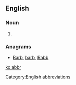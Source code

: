 ==English==

===Noun===
{{en-noun}}

# {{alternative spelling of|abbr.|dot=}}

===Anagrams===
* [[Barb#English|Barb]], [[barb#English|barb]], [[Rabb#English|Rabb]]

[[Category:English abbreviations]]

[[ko:abbr]]